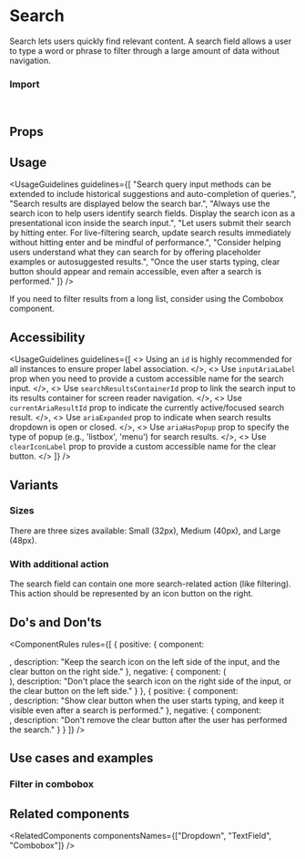 
<Meta of={SearchStories} />

# Search

Search lets users quickly find relevant content. A search field allows a user to type a word or phrase to filter through a large amount of data without navigation.

<Canvas of={SearchStories.Overview} />

### Import

```js
import { Search } from "@vibe/core";
```

## Props

<PropsTable />

## Usage

<UsageGuidelines
  guidelines={[
    "Search query input methods can be extended to include historical suggestions and auto-completion of queries.",
    "Search results are displayed below the search bar.",
    "Always use the search icon to help users identify search fields. Display the search icon as a presentational icon inside the search input.",
    "Let users submit their search by hitting enter. For live-filtering search, update search results immediately without hitting enter and be mindful of performance.",
    "Consider helping users understand what they can search for by offering placeholder examples or autosuggested results.",
    "Once the user starts typing, clear button should appear and remain accessible, even after a search is performed."
  ]}
/>

<Tip title="Not what you were looking for?">
  <span>If you need to filter results from a long list, consider using the </span>
  <StorybookLink page="Components/Combobox" size={StorybookLink.sizes.SMALL}>
    <span>Combobox</span>
  </StorybookLink>
  <span> component.</span>
</Tip>

## Accessibility

<UsageGuidelines
  guidelines={[
    <>
      Using an <code>id</code> is highly recommended for all instances to ensure proper label association.
    </>,
    <>
      Use <code>inputAriaLabel</code> prop when you need to provide a custom accessible name for the search input.
    </>,
    <>
      Use <code>searchResultsContainerId</code> prop to link the search input to its results container for screen reader
      navigation.
    </>,
    <>
      Use <code>currentAriaResultId</code> prop to indicate the currently active/focused search result.
    </>,
    <>
      Use <code>ariaExpanded</code> prop to indicate when search results dropdown is open or closed.
    </>,
    <>
      Use <code>ariaHasPopup</code> prop to specify the type of popup (e.g., 'listbox', 'menu') for search results.
    </>,
    <>
      Use <code>clearIconLabel</code> prop to provide a custom accessible name for the clear button.
    </>
  ]}
/>

## Variants

### Sizes

There are three sizes available: Small (32px), Medium (40px), and Large (48px).

<Canvas of={SearchStories.Sizes} />

### With additional action

The search field can contain one more search-related action (like filtering). This action should be represented by an icon button on the right.

<Canvas of={SearchStories.WithAdditionalAction} />

## Do's and Don'ts

<ComponentRules
  rules={[
    {
      positive: {
        component: <Search value="User typing" className={styles.fixedWidth} />,
        description: "Keep the search icon on the left side of the input, and the clear button on the right side."
      },
      negative: {
        component: (
          <Search
            value="User typing"
            searchIconName={CloseSmall}
            clearIconName={SearchIcon}
            className={styles.fixedWidth}
          />
        ),
        description: "Don't place the search icon on the right side of the input, or the clear button on the left side."
      }
    },
    {
      positive: {
        component: <Search value="User typing" className={styles.fixedWidth} />,
        description:
          "Show clear button when the user starts typing, and keep it visible even after a search is performed."
      },
      negative: {
        component: <Search value="User typing" clearIconName={null} className={styles.fixedWidth} />,
        description: "Don't remove the clear button after the user has performed the search."
      }
    }
  ]}
/>

## Use cases and examples

### Filter in combobox

<Canvas of={SearchStories.FilterInCombobox} />

## Related components

<RelatedComponents componentsNames={["Dropdown", "TextField", "Combobox"]} />
